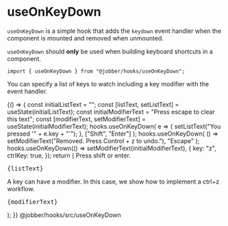 
<Meta title="Hooks/useOnKeyDown" />

# useOnKeyDown

`useOnKeyDown` is a simple hook that adds the `keydown` event handler when the
component is mounted and removed when unmounted.

`useOnKeyDown` should **only** be used when building keyboard shortcuts in a
component.

```tsx
import { useOnKeyDown } from "@jobber/hooks/useOnKeyDown";
```

You can specify a list of keys to watch including a key modifier with the event
handler.

<Canvas>
  <Story name="useOnKeyDown">
    {() => {
      const initialListText = "";
      const [listText, setListText] = useState(initialListText);
      const initialModifierText = "Press escape to clear this text";
      const [modifierText, setModifierText] = useState(initialModifierText);
      hooks.useOnKeyDown(
        e => {
          setListText("You pressed '" + e.key + "'");
        },
        ["Shift", "Enter"]
      );
      hooks.useOnKeyDown(
        () => setModifierText("Removed. Press Control + z to undo."),
        "Escape"
      );
      hooks.useOnKeyDown(() => setModifierText(initialModifierText), {
        key: "z",
        ctrlKey: true,
      });
      return (
        <Content>
          <Card title="Shift or Enter Example">
            <Content>
              Press shift or enter.
              <pre>{listText}</pre>
            </Content>
          </Card>
          <Card title="With a Key modifier">
            <Content>
              <Text>
                A key can have a modifier. In this case, we show how to
                implement a ctrl+z workflow.
              </Text>
              <pre>{modifierText}</pre>
            </Content>
          </Card>
        </Content>
      );
    }}
  </Story>
</Canvas>
@jobber/hooks/src/useOnKeyDown
